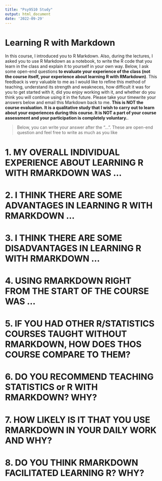 ---
title: "Psy9510 Study"
output: html_document
date: '2022-09-29'
---


Learning R with Markdown
============================================================

In this course, I introduced you to R Markdown. Also, during the lectures, 
I asked you to use R Markdown as a notebook, to write the R code that you learn 
in the class and explain it to yourself in your own way. Below, I ask some 
open-end questions **to evaluate your experience of the class (not the course itself, your experience about learning R with RMarkdown)**. This feedback is 
very valuable to me as I would like to refine this method of teaching, understand its strength 
and weakneces, how difficult it was for you to get started with it, did you enjoy 
working with it, and whether do you think you will continue using it in the future. 
Please take your timewrite your answers below and email this Markdown back to me. 
**This is NOT the course evaluation. It is a qualitative study that I wish to carry out to learn about your experiences during this course. It is NOT a part of your course assessment and your participation is completely voluntary.**.  

> Below, you can write your answer after the "...". These are open-end question and feel 
free to write as much as you like



1. MY OVERALL INDIVIDUAL EXPERIENCE ABOUT LEARNING R WITH RMARKDOWN WAS ...
============================================================









2. I THINK THERE ARE SOME ADVANTAGES IN LEARNING R WITH RMARKDOWN ...
============================================================









3. I THINK THERE ARE SOME DISADVANTAGES IN LEARNING R WITH RMARKDOWN ...
============================================================









4. USING RMARKDOWN RIGHT FROM THE START OF THE COURSE WAS ...
============================================================







5. IF YOU HAD OTHER R/STATISTICS COURSES TAUGHT WITHOUT RMARKDOWN, HOW DOES THOS COURSE COMPARE TO THEM?
============================================================







6. DO YOU RECOMMEND TEACHING STATISTICS or R WITH RMARKDOWN? WHY?
============================================================








7. HOW LIKELY IS IT THAT YOU USE RMARKDOWN IN YOUR DAILY WORK AND WHY?
============================================================







8. DO YOU THINK RMARKDOWN FACILITATED LEARNING R? WHY?
============================================================







